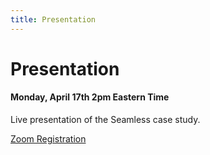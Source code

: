 ```yaml
---
title: Presentation
---
```



# Presentation

<HeaderLine />

#### Monday, April 17th 2pm Eastern Time

Live presentation of the Seamless case study.

[Zoom Registration](https://us02web.zoom.us/webinar/register/WN_V-UZuFLzRO2vfy3nzJ8zVQ#/registration)
